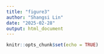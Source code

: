 ```yaml
---
title: "figure3"
author: "Shangsi Lin"
date: "2025-02-28"
output: html_document
---
```


```r
knitr::opts_chunk$set(echo = TRUE)
```


